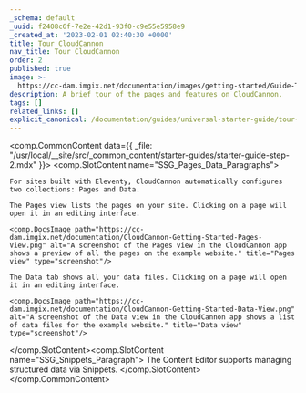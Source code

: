 ```yaml
---
_schema: default
_uuid: f2408c6f-7e2e-42d1-93f0-c9e55e5958e9
_created_at: '2023-02-01 02:40:30 +0000'
title: Tour CloudCannon
nav_title: Tour CloudCannon
order: 2
published: true
image: >-
  https://cc-dam.imgix.net/documentation/images/getting-started/Guide-Thumbnails/CloudCannon-Getting-Started-Thumbnail-Eleventy.png
description: A brief tour of the pages and features on CloudCannon.
tags: []
related_links: []
explicit_canonical: /documentation/guides/universal-starter-guide/tour-cloudcannon/
---
```

<comp.CommonContent data={{ _file: "/usr/local/__site/src/_common_content/starter-guides/starter-guide-step-2.mdx" }}>
  <comp.SlotContent name="SSG_Pages_Data_Paragraphs">
    
    For sites built with Eleventy, CloudCannon automatically configures two collections: Pages and Data.
    
    The Pages view lists the pages on your site. Clicking on a page will open it in an editing interface.
    
    <comp.DocsImage path="https://cc-dam.imgix.net/documentation/CloudCannon-Getting-Started-Pages-View.png" alt="A screenshot of the Pages view in the CloudCannon app shows a preview of all the pages on the example website." title="Pages view" type="screenshot"/>
    
    The Data tab shows all your data files. Clicking on a page will open it in an editing interface.
    
    <comp.DocsImage path="https://cc-dam.imgix.net/documentation/CloudCannon-Getting-Started-Data-View.png" alt="A screenshot of the Data view in the CloudCannon app shows a list of data files for the example website." title="Data view" type="screenshot"/>
  </comp.SlotContent><comp.SlotContent name="SSG_Snippets_Paragraph">
    The Content Editor supports managing structured data via Snippets.
  </comp.SlotContent>
</comp.CommonContent>